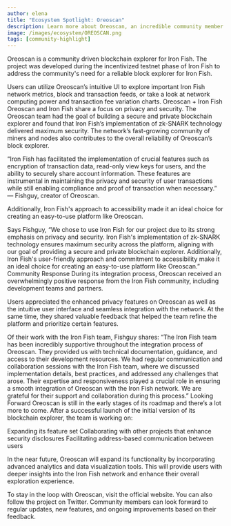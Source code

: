 ```yaml
---
author: elena
title: "Ecosystem Spotlight: Oreoscan"
description: Learn more about Oreoscan, an incredible community member who's building on the Iron Fish network
image: /images/ecosystem/OREOSCAN.png
tags: [community-highlight]
---
```



Oreoscan is a community driven blockchain explorer for Iron Fish. The project was developed during the incentivized testnet phase of Iron Fish to address the community's need for a reliable block explorer for Iron Fish.

Users can utilize Oreoscan’s intuitive UI to explore important Iron Fish network metrics, block and transaction feeds, or take a look at network computing power and transaction fee variation charts.
Oreoscan + Iron Fish
Oreoscan and Iron Fish share a focus on privacy and security. The Oreoscan team had the goal of building a secure and private blockchain explorer and found that Iron Fish’s implementation of zk-SNARK technology delivered maximum security. The network’s fast-growing community of miners and nodes also contributes to the overall reliability of Oreoscan’s block explorer.

“Iron Fish has facilitated the implementation of crucial features such as encryption of transaction data, read-only view keys for users, and the ability to securely share account information. These features are instrumental in maintaining the privacy and security of user transactions while still enabling compliance and proof of transaction when necessary.” — Fishguy, creator of Oreoscan.

Additionally, Iron Fish's approach to accessibility made it an ideal choice for creating an easy-to-use platform like Oreoscan.

Says Fishguy, “We chose to use Iron Fish for our project due to its strong emphasis on privacy and security. Iron Fish's implementation of zk-SNARK technology ensures maximum security across the platform, aligning with our goal of providing a secure and private blockchain explorer. Additionally, Iron Fish's user-friendly approach and commitment to accessibility make it an ideal choice for creating an easy-to-use platform like Oreoscan.”
Community Response
During its integration process, Oreoscan received an overwhelmingly positive response from the Iron Fish community, including development teams and partners. 

Users appreciated the enhanced privacy features on Oreoscan as well as the intuitive user interface and seamless integration with the network. At the same time, they shared valuable feedback that helped the team refine the platform and prioritize certain features. 

Of their work with the Iron Fish team, Fishguy shares: “The Iron Fish team has been incredibly supportive throughout the integration process of Oreoscan. They provided us with technical documentation, guidance, and access to their development resources. We had regular communication and collaboration sessions with the Iron Fish team, where we discussed implementation details, best practices, and addressed any challenges that arose. Their expertise and responsiveness played a crucial role in ensuring a smooth integration of Oreoscan with the Iron Fish network. We are grateful for their support and collaboration during this process.” 
Looking Forward
Oreoscan is still in the early stages of its roadmap and there’s a lot more to come. After a successful launch of the initial version of its blockchain explorer, the team is working on:

Expanding its feature set 
Collaborating with other projects that enhance security disclosures
Facilitating address-based communication between users


In the near future, Oreoscan will expand its functionality by incorporating advanced analytics and data visualization tools. This will provide users with deeper insights into the Iron Fish network and enhance their overall exploration experience. 

To stay in the loop with Oreoscan, visit the official website. You can also follow the project on Twitter. Community members can look forward to regular updates, new features, and ongoing improvements based on their feedback.
